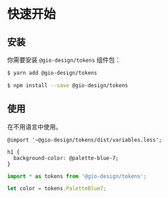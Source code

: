 
<Meta title="Docs/Quick start" />

# 快速开始

## 安装

你需要安装 `@gio-design/tokens` 组件包：

<TabsState initial="yarn">
  <div id="yarn" title="Yarn">

```bash
$ yarn add @gio-design/tokens
```

  </div>
  <div id="npm" title="NPM">

```bash
$ npm install --save @gio-design/tokens
```

  </div>
</TabsState>

## 使用

在不用语言中使用。

<TabsState initial="less">
  <div id="less" title="Less">

```less
@import '~@gio-design/tokens/dist/variables.less';

h1 {
  background-color: @palette-blue-7;
}
```

  </div>
  <div id="javascript" title="JavaScript">

```javascript
import * as tokens from '@gio-design/tokens';

let color = tokens.PaletteBlue7;
```

  </div>
</TabsState>
